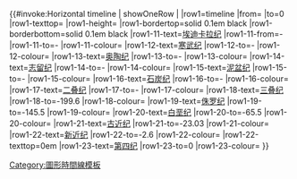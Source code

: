 {{#invoke:Horizontal timeline | showOneRow | 
|row1=timeline
|from={{{1|-600}}}
|to=0
|row1-texttop={{{texttop|0.5em}}}
|row1-height={{{height|2.5em}}}
|row1-bordertop=solid 0.1em black
|row1-borderbottom=solid 0.1em black
|row1-11-text=[[埃迪卡拉纪]]
|row1-11-from=-{{period start|埃迪卡拉纪}}
|row1-11-to=-{{period end|埃迪卡拉纪}}
|row1-11-colour={{period color|埃迪卡拉纪}}
|row1-12-text=[[寒武纪]]
|row1-12-to=-{{period end|寒武纪}}
|row1-12-colour={{period color|寒武纪}}
|row1-13-text=[[奥陶纪]]
|row1-13-to=-{{period end|奥陶纪}}
|row1-13-colour={{period color|奥陶纪}}
|row1-14-text=[[志留纪]]
|row1-14-to=-{{Period start|泥盆纪}}
|row1-14-colour={{period color|志留纪}}
|row1-15-text=[[泥盆纪]]
|row1-15-to=-{{period end|泥盆纪}}
|row1-15-colour={{period color|泥盆纪}}
|row1-16-text=[[石炭纪]]
|row1-16-to=-{{period end|石炭纪}}
|row1-16-colour={{period color|石炭纪}}
|row1-17-text=[[二叠纪]]
|row1-17-to=-{{period end|二叠纪}}
|row1-17-colour={{period color|二叠纪}}
|row1-18-text=[[三叠纪]]
|row1-18-to=-199.6
|row1-18-colour={{period color|三叠纪}}
|row1-19-text=[[侏罗纪]]
|row1-19-to=-145.5
|row1-19-colour={{period color|侏罗纪}}
|row1-20-text=[[白垩纪]]
|row1-20-to=-65.5
|row1-20-colour={{period color|白垩纪}}
|row1-21-text=[[古近纪]]
|row1-21-to=-23.03
|row1-21-colour={{period color|古近纪}}
|row1-22-text=[[新近纪]]
|row1-22-to=-2.6
|row1-22-colour={{period color|新近纪}}
|row1-22-texttop=0em
|row1-23-text=[[第四纪]]
|row1-23-to=0
|row1-23-colour={{period color|第四纪}}
}}<noinclude>{{Documentation|content=
{{no documentation}}
}}
[[Category:圖形時間線模板]]</noinclude>